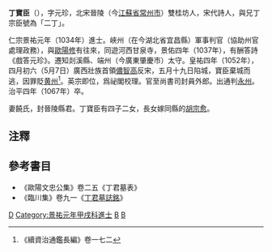 '''丁寶臣'''（{{bd|1010年||1067年||catIdx=D丁}}），字元珍，北宋晉陵（今[[江蘇省|江蘇省]][[常州市|常州市]]）雙桂坊人，宋代詩人，與兄丁宗臣號為「二丁」。

仁宗景祐元年（1034年）進士。峽州（在今湖北省宜昌縣）軍事判官（協助州官處理政務），與[[歐陽修|歐陽修]]有往來，同遊河西甘泉寺，景佑四年（1037年），有酬答詩《戲答元珍》。遷知剡溪縣、端州（今廣東肇慶市）太守。皇祐四年（1052年），四月初六（5月7日）廣西壯族首領[[儂智高|儂智高]]反宋，五月十九日陷城，寶臣棄城而逃，因罪貶[[黄州|黄州]]<ref>《續資治通鑑長編》卷一七二</ref>。英宗即位，爲祕閣校理。官至尚書司封員外郎。出通判[[永州|永州]]。治平四年（1067年）卒。

妻饒氏，封晉陵縣君。丁寶臣有四子二女，長女嫁同縣的[[胡宗愈|胡宗愈]]。

== 注釋 ==
<div class="references-small">
<references />
</div>

== 參考書目 ==
*《歐陽文忠公集》卷二五《丁君墓表》
*《臨川集》卷九一《[[s:司封員外郎秘閣校理丁君墓誌銘|丁君墓誌銘]]》

[[Category:宋朝政治人物|D]]
[[Category:景祐元年甲戌科進士|Category:景祐元年甲戌科進士]]
[[Category:毗陵丁氏|B]]
[[Category:丁姓|B]]